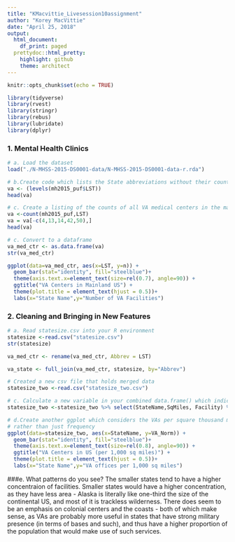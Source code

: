 ```yaml
---
title: "KMacvittie_Livesession10assignment"
author: "Korey MacVittie"
date: "April 25, 2018"
output:
  html_document:
    df_print: paged
  prettydoc::html_pretty:
    highlight: github
    theme: architect
---
```


```r
knitr::opts_chunk$set(echo = TRUE)
```

```r
library(tidyverse)  
library(rvest)    
library(stringr)   
library(rebus)     
library(lubridate)
library(dplyr)
```

### 1. Mental Health Clinics 
```r
# a. Load the dataset
load("./N-MHSS-2015-DS0001-data/N-MHSS-2015-DS0001-data-r.rda")
```

```r
# b.Create code which lists the State abbreviations without their counts
va <- (levels(mh2015_puf$LST))
head(va)
```


```r
# c. Create a listing of the counts of all VA medical centers in the mainland US by state
va <-count(mh2015_puf,LST)
va = va[-c(4,13,14,42,50),]
head(va)
```


```r
# c. Convert to a dataframe 
va_med_ctr <- as.data.frame(va)
str(va_med_ctr)
```




```r
ggplot(data=va_med_ctr, aes(x=LST, y=n)) +
  geom_bar(stat="identity", fill="steelblue")+
  theme(axis.text.x=element_text(size=rel(0.7), angle=90)) +
  ggtitle("VA Centers in Mainland US") +
  theme(plot.title = element_text(hjust = 0.5))+
  labs(x="State Name",y="Number of VA Facilities")
```



### 2. Cleaning and Bringing in New Features
```r
# a. Read statesize.csv into your R environment
statesize <-read.csv("statesize.csv")
str(statesize)
```


```r
va_med_ctr <- rename(va_med_ctr, Abbrev = LST)
```


```r
va_state <- full_join(va_med_ctr, statesize, by="Abbrev")
```


```r
# Created a new csv file that holds merged data
statesize_two <-read.csv("statesize_two.csv")
```


```r
# c. Calculate a new variable in your combined data.frame() which indicates the VA hospitals per thousand square miles
statesize_two <-statesize_two %>% select(StateName,SqMiles, Facility) %>% mutate(VA_Norm = Facility/SqMiles)
```

```r
# d.Create another ggplot which considers the VAs per square thousand miles,
# rather than just frequency
ggplot(data=statesize_two, aes(x=StateName, y=VA_Norm)) +
  geom_bar(stat="identity", fill="steelblue")+
  theme(axis.text.x=element_text(size=rel(0.8), angle=90)) +
  ggtitle("VA Centers in US (per 1,000 sq miles)") +
  theme(plot.title = element_text(hjust = 0.5))+
  labs(x="State Name",y="VA offices per 1,000 sq miles")
```

###e. What patterns do you see? The smaller states tend to have a higher concentraion of facilities. 
  Smaller states would have a higher concentration, as they have less area - Alaska is literally like
  one-third the size of the continental US, and most of it is trackless wilderness. There does seem to
  be an emphasis on colonial centers and the coasts - both of which make sense, as VAs are probably
  more useful in states that have strong military presence (in terms of bases and such), and thus have
  a higher proportion of the population that would make use of such services.

